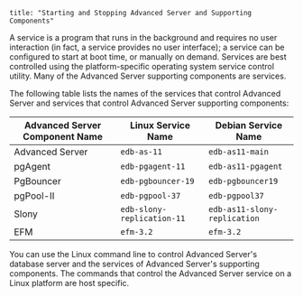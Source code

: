 ```
title: "Starting and Stopping Advanced Server and Supporting Components"
```

<div id="starting_and_stopping_advanced_server_and_supporting_components" class="registered_link"></div>

A service is a program that runs in the background and requires no user interaction (in fact, a service provides no user interface); a service can be configured to start at boot time, or manually on demand. Services are best controlled using the platform-specific operating system service control utility. Many of the Advanced Server supporting components are services.

The following table lists the names of the services that control Advanced Server and services that control Advanced Server supporting components:

| Advanced Server Component Name | Linux Service Name         | Debian Service Name          |
| ------------------------------ | -------------------------- | ---------------------------- |
| Advanced Server                | `edb-as-11`                | `edb-as11-main`              |
| pgAgent                        | `edb-pgagent-11`           | `edb-as11-pgagent`           |
| PgBouncer                      | `edb-pgbouncer-19`         | `edb-pgbouncer19`            |
| pgPool-II                      | `edb-pgpool-37`            | `edb-pgpool37`               |
| Slony                          | `edb-slony-replication-11` | `edb-as11-slony-replication` |
| EFM                            | `efm-3.2`                  | `efm-3.2`                    |

You can use the Linux command line to control Advanced Server's database server and the services of Advanced Server's supporting components. The commands that control the Advanced Server service on a Linux platform are host specific.